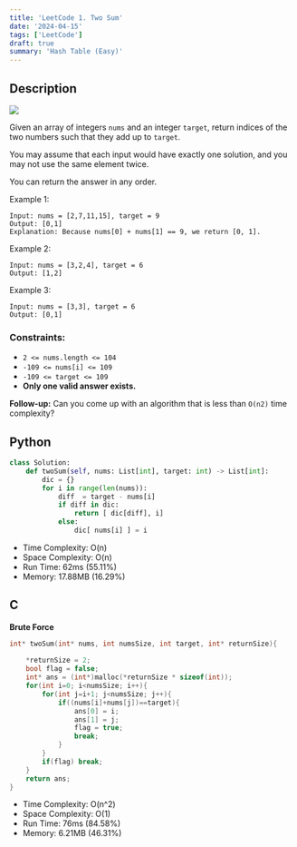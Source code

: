 ```yaml
---
title: 'LeetCode 1. Two Sum'
date: '2024-04-15'
tags: ['LeetCode']
draft: true
summary: 'Hash Table (Easy)'
---
```


## Description

[![](https://img.shields.io/badge/Easy-green)](https://leetcode.com/problems/two-sum/)

Given an array of integers `nums` and an integer `target`, return indices of the two numbers such that they add up to `target`.

You may assume that each input would have exactly one solution, and you may not use the same element twice.

You can return the answer in any order.


Example 1:
```
Input: nums = [2,7,11,15], target = 9
Output: [0,1]
Explanation: Because nums[0] + nums[1] == 9, we return [0, 1].
```

Example 2:
```
Input: nums = [3,2,4], target = 6
Output: [1,2]
```

Example 3:
```
Input: nums = [3,3], target = 6
Output: [0,1]
```

### Constraints:

- `2 <= nums.length <= 104`
- `-109 <= nums[i] <= 109`
- `-109 <= target <= 109`
- **Only one valid answer exists.**

**Follow-up:** Can you come up with an algorithm that is less than `O(n2)` time complexity?

## Python

```python
class Solution:
    def twoSum(self, nums: List[int], target: int) -> List[int]:
        dic = {}
        for i in range(len(nums)):
            diff  = target - nums[i]
            if diff in dic:
                return [ dic[diff], i]
            else:
                dic[ nums[i] ] = i
```
- Time Complexity: O(n)
- Space Complexity: O(n)
- Run Time: 62ms (55.11%)
- Memory: 17.88MB (16.29%)

## C
**Brute Force**
```c
int* twoSum(int* nums, int numsSize, int target, int* returnSize){
    
    *returnSize = 2;
    bool flag = false;
    int* ans = (int*)malloc(*returnSize * sizeof(int));
    for(int i=0; i<numsSize; i++){
        for(int j=i+1; j<numsSize; j++){
            if((nums[i]+nums[j])==target){
                ans[0] = i;
                ans[1] = j;
                flag = true;
                break;
            }
        }
        if(flag) break;
    }
    return ans;
}
```
- Time Complexity: O(n^2)
- Space Complexity: O(1)
- Run Time: 76ms (84.58%)
- Memory: 6.21MB (46.31%)
